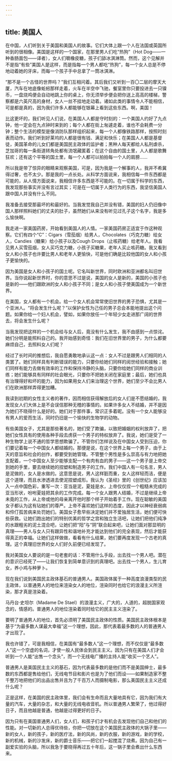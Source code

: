 ```yaml
---
---
---
```

title: 美国人
---




在中国，人们听到关于美国和美国人的故事。它们大体上跟一个人在法国或英国所听到的很相像。美国是这样的一个国家，在那里男人们吃“热狗”（Hot Dog——一种香肠面包——译者），女人们嚼橡皮糖，孩子们舔冰淇淋筒。然而，这个见解并不是指“有些”美国人是这样，而是指每一个男人都吃“热狗”，每一个女人总是不停地动着她的牙床，而每一个孩子手中总拿了一筒冰淇淋。

“那不是一个古怪的世界吗？”我们互相问着。其后我们又听到一百〇二层的摩天大厦，汽车在地底像蚯蚓那样走着，火车在半空中飞驰，餐室里你只要投进去一只镍币，一盘烧鸡便会自动地跳上你的桌上，你无须举步便会把你送上高高的楼梯，警察都是六英尺高的身材，女人一丝不挂地走动着。诸如此类的事情令人不能相信，可是都是真的，因为我们许多人都能够在银幕上看到这些东西。啊，美国！

比这更坏的，我们听见人们说，在美国人人都是守时刻的：一个美国人约好了九点钟，他一定会在九点钟时来到的；每个人都在街上匆遽走着，谁也不会耗费一分钟；整个生活的模型是像消防队那样组织起来，每一个人都像铁路那样，按照时刻表而动作。我们听到好莱坞的人都是很有钱、满足和快乐；在美国人人都是基督徒，美国革命的儿女们都是美国民主政体的监护者；黑种人每天都给人私刑虐杀，芝加哥的每一条街道转角处都有流氓藏匿着；在这个自由的国土里，人人都是歌舞狂欢；还有这个平等的国土里，每一个人都可以拍拍每一个人的肩膀……

所以我是带了惊异的眼睛来观察美国，可是，因为我是一个解事的人，我并不希冀得过奢，也不太少。那是我的一点长处。从科学方面说来，我相信每一件东西都是可能的，从人情方面说来，我相信许多东西是不可能的。在一切属于科学的东西，我发现那些事实并没有言过其实；可是在一切属于人类行为的东西，我坚信美国人跟中国人并没有什么不同。

我准备去接受那最坏的和最好的。当我发觉我自己并没有错，美国的妇人仍旧像中国人那样照料她们的丈夫的肚子，虽然她们从来没有听见过孔子这个名字，我是多么愉快啊。

我走进一家美国药房，开始看到美国人的人情。一家美国药房正适宜于作这种观察。它们有四个“C”：Cigars（雪茄烟）给男人，Chocolates（巧克力糖）给女人，Candies（糖果）给小孩子以及Cough Drops（止咳药糖）给老年人。我看见男人买雪茄烟，女人买巧克力糖，小孩子买糖果，老年人买止咳药糖。我又看到女人和小孩子也许要比男人和老年人更愉快，可是他们确是比较他国的女人和小孩子更愉快的。

因为美国是女人和小孩子的国土呢。它名叫新世界，同时欧洲和亚洲都名叫旧世界。当你说起新世界时，你的意思不过是说，美国的女人是新的，美国的小孩子也是新的——他们跟欧洲的女人和小孩子不同；是女人和小孩子使美国成为一个新世界。

在美国，女人都有一个机会。给一个女人机会常常使旧世界的男子恐惧，尤其是一个亚洲人。“将会发生什么呢？”以保护女性为己任的男子总会本能地提出这个问题。如果你给一个妇人机会，譬如，如果你放任一个年轻少女走进那广阔的世界去，将会发生什么呢？

当我发现把这样的一个机会给与女人后，竟没有什么发生，我不由感到一点惊诧。她们分明是能照料自己的。我开始感到奇怪：我们在旧世界里的男子，为什么都要麻烦自己，去照料女人们呢？

经过了长时间的推想后，我自愿勇敢地承认这一点：女人不过是跟男人们相同的人类罢了。她们同样具有判断错误的能力，只要你给她们同样的阅世经验和接触；她们同样有能力去做有效率的工作和保持冷静的头脑，只要你给她们同样的商业训练；她们能够具有同样的社会眼光，只要你不把她关闭在家庭里；最后，她们也具有治理得好和坏的能力，因为如果用女人们来治理这个世界，她们至少不会比男人们在欧洲那样弄得更加糟。

我读到初期的女性主义者的著作，因而相信获得解放后的女人们是不愿结婚的，我发现女人们大体上是不会误信那种无稽的事情的。如果许多女人不结婚，并不是因为她们不晓得什么是好的。她们对于那件事，常识正多着昵。没有一个女人能够没有男人的爱而生活，同时仍旧是一个愉快的生物学的动物。

有些美国女子，尤其是那些著名的，她们受了欺骗，以致把婚姻的权利放弃了，把她们女性具有的使用各种手段去虏获一个男子的特权放弃了。我说，她们是受了一种生物学上说不通的哲学思想欺骗了。不管你们怎样说及在中国女人受到压迫，你们要记着每一个中国女人都结婚的。那便是说，在这个世界上每一个男子，由于上天的意旨和社会的创作，都要受到她管理。不管整个男性是多么崇高与有力地把她支配着，一个中国女人至少能够支配一个有肉有血的男子——这一个男子是上帝交到她的手里，要去继续她的捏塑和制造男子的工作。我们中国人有一句名言，男人是泥做的，女人是水做的。这意思是说，男人这样脏而重，女人这样轻而洁，便是这个道理，而且水渗透进去使泥捏塑成形。我认为《圣经》里的《创世纪》应该加入一点中国色彩，重写一次：亚当是泥，夏娃是水，上帝仅仅捏一个粗糙未完成的亚当形状，吩咐夏娃把其余的工作完成。每一个女人跟男人结婚，不过是继续上帝未竟的工作，从上帝或他的母亲离开他时那个样子开始着手工作。现在聪敏的美国女子都认为这有玷她们的尊严。上帝不喜欢她们这样的态度，因此才以神经衰弱病和伶仃孤苦病来处罚她们。美国女子愈早些决定她们并不爱独居生活，她们便可快些获救。让她们跑出她们的特别优美的哲学之宫和独立生活吧，让她们把他们纯净的水跟粗劣的泥土混合吧，让她们把“阳”与“阴”联合起来吧，让她们面对那显明的真理——男人与女人只有跟异性和谐地补充才能达到他们的完全表现，然后才能获得真正的幸福。让她们这样做做，看看有什么结果，她们要再度发现一个古老的真理。这个真理旧世界的女人们好久前便已经发现了。

我对美国女人要说的是一句老套的话：不管用什么手段，出去找一个男人吧。潜在的意识已经死了——让我们恢复到简单意识到的真理吧。出去找一个男人，生儿育女，养小鸡与种萝卜。

现在我们说到美国民主政体基石的普通男人。美国政体属于一种高度浪漫类型的民主政体，以普通男人的地位来渲染女人的地位，渲染同时也给它的浪漫主义所渲染，那才真是渲染着。

马丹台·史坦尔（Madame De Stael）的浪漫主义，广大的，人道的，超脱国家观念的，情感的。普通男人的地位渲染着同时给它的民主主义渲染了。

要明了普通男人的地位，首先必须明了美国民主政体的性质。美国民主政体根本是基于“为最多数人谋最大幸福”这一个理想，因此，那代表着最多数的人的普通男人才出现了。

我也许错了，可是我相信，在美国有“最多数人”这一个理想，而不仅仅是“最多数人”这一个空虚的名词，才使一般人民体会到民主主义。因为只有在美国人们才会听到一个人能“出售一个念头”，而一个无线电广播的主持人能“收买一个艺人”。

普通男人是美国民主主义的基石，因为代表最多数的是他们而不是美国绅士，最多数的东西都是售给他们，无线电节目和影片也是为了他们而设——如果制造家不整千整万地把他们的出品出售并且为了千百万人而摄制电影，那么美国民主主义还成什么呢？

正是这样，在美国的民主政体里，我们会有生命而且大量地具有它，因为我们有大量的汽车，大量的杂志，和大量的无线电收音机。所以普通男人繁荣了，他过得好日子，而且他越是普通，他越是过得更好的日子。

因为只有在美国普通男人们，女人们，和孩子们才有机会去发现他们自己和他们的性能。对一切新的人总得优待些，你把一切放在这个美国民主政体的大锅子里——新的女人，新的孩子，新的医疗法，新的风尚，新的衣服，新的游戏，新的学校，新的机械，新的沙发床，新的爵士音乐——把它们一起搅混了烧煮。因为自己有一副爱实验的头脑，所以我急于要晓得再过五十年后，这一锅子里会煮出什么东西来。